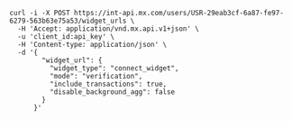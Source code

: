 
```shell
curl -i -X POST https://int-api.mx.com/users/USR-29eab3cf-6a87-fe97-6279-563b63e75a53/widget_urls \
  -H 'Accept: application/vnd.mx.api.v1+json' \
  -u 'client_id:api_key' \
  -H 'Content-type: application/json' \
  -d '{
        "widget_url": {
          "widget_type": "connect_widget",
          "mode": "verification",
          "include_transactions": true,
          "disable_background_agg": false
        }
      }'
```

